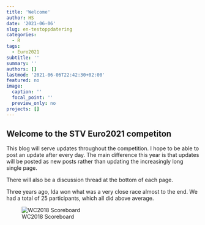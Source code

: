 ```yaml
---
title: 'Welcome'
author: HS
date: '2021-06-06'
slug: en-testoppdatering
categories:
  - R
tags:
  - Euro2021
subtitle: ''
summary: ''
authors: []
lastmod: '2021-06-06T22:42:30+02:00'
featured: no
image:
  caption: ''
  focal_point: ''
  preview_only: no
projects: []
---
```


## Welcome to the STV Euro2021 competiton

This blog will serve updates throughout the competition. I hope to be able to post an update after every day. The main difference this year is that updates will be posted as new posts rather than updating the increasingly long single page. 

There will also be a discussion thread at the bottom of each page.

Three years ago, Ida won what was a very close race almost to the end. We had a total of 25 participants, which all did above average. 

![WC2018 Scoreboard](WC2018.png)

